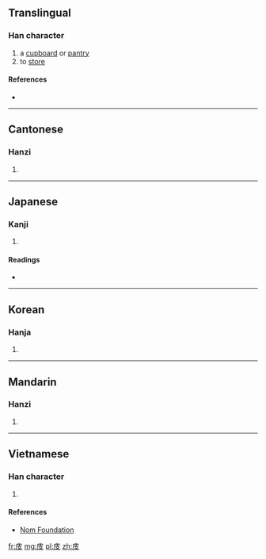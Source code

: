 ==Translingual==

===Han character===
{{Han char|rn=53|rad=广|as=04|sn=7|four=0024<sub>7</sub>|canj=戈十水 (IJE), X戈十水 (XIJE)|ids=⿸[[广]][[支]]}}

# a [[cupboard]] or [[pantry]]
# to [[store]]

====References====
* {{Han ref|kx=0343.270|dkj=09245|dj=0653.140|hdz=20873.210|uh=5E8B|ud=24203|bh=CACD|bd=51917}}

----

==Cantonese==

===Hanzi===
{{yue-hanzi|jyut=|y=[[gei2]], [[gwai2]]}}

# {{defn|lang=yue|sort=广04}}

----

==Japanese==

===Kanji===
{{ja-kanji|grade=|rs=广04}}

# {{defn|lang=ja|sort=广04}}

====Readings====
* {{ja-readings|on=[[き]] (ki)|kun=[[とだな]] (todana)}}

----

==Korean==

===Hanja===
{{ko-hanja|hangeul=기|rv=gi|mr=ki}}

# {{defn|lang=ko|sort=广04}}

----

==Mandarin==

===Hanzi===
{{cmn-hanzi|pin=[[guǐ]] ([[gui3]])|wg=kuei<sup>3</sup>}}

# {{defn|lang=cmn|sort=广04}}

----

==Vietnamese==

===Han character===
{{vi-readings|rs=广04| hanviet = kĩ}}

# {{defn|lang=vi|sort=广04}}

====References====
*[http://nomfoundation.org/common/nom_details.php?codepoint=5e8b Nom Foundation]

[[fr:庋]]
[[mg:庋]]
[[pl:庋]]
[[zh:庋]]